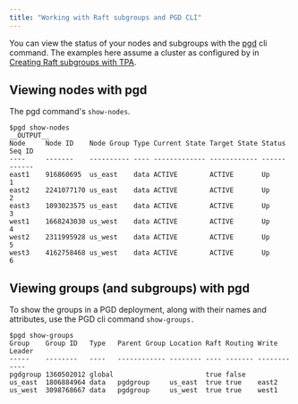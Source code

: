```yaml
---
title: "Working with Raft subgroups and PGD CLI"
---
```



You can view the status of your nodes and subgroups with the [pgd](../cli/index) cli command. The examples here assume a cluster as configured by in [Creating Raft subgroups with TPA](raft_and_tpa).


## Viewing nodes with pgd

The pgd command's `show-nodes`.
```shell
$pgd show-nodes
__OUTPUT__
Node     Node ID    Node Group Type Current State Target State Status Seq ID 
----     -------    ---------- ---- ------------- ------------ ------ ------ 
east1    916860695  us_east    data ACTIVE        ACTIVE       Up     1      
east2    2241077170 us_east    data ACTIVE        ACTIVE       Up     2      
east3    1093023575 us_east    data ACTIVE        ACTIVE       Up     3      
west1    1668243030 us_west    data ACTIVE        ACTIVE       Up     4      
west2    2311995928 us_west    data ACTIVE        ACTIVE       Up     5      
west3    4162758468 us_west    data ACTIVE        ACTIVE       Up     6      
```

## Viewing groups (and subgroups) with pgd

To show the groups in a PGD deployment, along with their names and attributes, use the PGD cli command `show-groups.`

```
$pgd show-groups
Group    Group ID   Type   Parent Group Location Raft Routing Write Leader 
-----    --------   ----   ------------ -------- ---- ------- ------------ 
pgdgroup 1360502012 global                       true false                 
us_east  1806884964 data   pgdgroup     us_east  true true    east2     
us_west  3098768667 data   pgdgroup     us_west  true true    west1     
```

